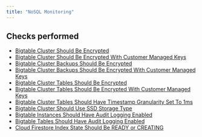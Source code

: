 ```yaml
---
title: "NoSQL Monitoring"
---
```


## Checks performed

- [Bigtable Cluster Should Be Encrypted](gcpnosqlmonitoring/bigtable_cluster_encrypted)
- [Bigtable Cluster Should Be Encrypted With Customer Managed Keys](gcpnosqlmonitoring/bigtable_cluster_encrypted_with_cmks)
- [Bigtable Cluster Backups Should Be Encrypted](gcpnosqlmonitoring/bigtable_cluster_backup_encrypted)
- [Bigtable Cluster Backups Should Be Encrypted With Customer Managed Keys](gcpnosqlmonitoring/bigtable_cluster_backup_encrypted_with_cmks)
- [Bigtable Cluster Tables Should Be Encrypted](gcpnosqlmonitoring/bigtable_cluster_table_encrypted)
- [Bigtable Cluster Tables Should Be Encrypted With Customer Managed Keys](gcpnosqlmonitoring/bigtable_cluster_table_encrypted_with_cmks)
- [Bigtable Cluster Tables Should Have Timestamp Granularity Set To 1ms](gcpnosqlmonitoring/bigtable_cluster_table_granularity_1ms)
- [Bigtable Cluster Should Use SSD Storage Type](gcpnosqlmonitoring/bigtable_cluster_storage_type_ssd)
- [Bigtable Instances Should Have Audit Logging Enabled](gcpnosqlmonitoring/bigtable_instance_audit_logging_enabled)
- [Bigtable Tables Should Have Audit Logging Enabled](gcpnosqlmonitoring/bigtable_table_audit_logging_enabled)
- [Cloud Firestore Index State Should Be READY or CREATING](gcpnosqlmonitoring/bigtable_firestore_index_state_valid)
